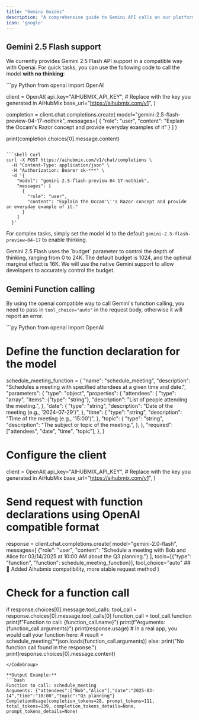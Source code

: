 ```yaml
---
title: "Gemini Guides"
description: "A comprehensive guide to Gemini API calls on our platform."
icon: 'google'
---
```


## Gemini 2.5 Flash support

We currently provides Gemini 2.5 Flash API support in a compatible way with Openai.
For quick tasks, you can use the following code to call the model **with no thinking**:

<CodeGroup>
```py Python
from openai import OpenAI

client = OpenAI(
    api_key="AIHUBMIX_API_KEY", # Replace with the key you generated in AiHubMix
    base_url="https://aihubmix.com/v1",
)

completion = client.chat.completions.create(
    model="gemini-2.5-flash-preview-04-17-nothink",
    messages=[
        {
            "role": "user",
            "content": "Explain the Occam's Razor concept and provide everyday examples of it"
        }
    ]
)

print(completion.choices[0].message.content)
```

```shell Curl
curl -X POST https://aihubmix.com/v1/chat/completions \
  -H "Content-Type: application/json" \
  -H "Authorization: Bearer sk-***" \
  -d '{
    "model": "gemini-2.5-flash-preview-04-17-nothink",
    "messages": [
      {
        "role": "user",
        "content": "Explain the Occam'\''s Razor concept and provide an everyday example of it."
      }
    ]
  }'
```
</CodeGroup>

For complex tasks, simply set the model id to the default `gemini-2.5-flash-preview-04-17` to enable thinking.

<Info>
Gemini 2.5 Flash uses the `budget` parameter to control the depth of thinking, ranging from 0 to 24K. The default budget is 1024, and the optimal marginal effect is 16K.
We will use the native Gemini support to allow developers to accurately control the budget.
</Info>

## Gemini Function calling

By using the openai compatible way to call Gemini's function calling, you need to pass in `tool_choice="auto"` in the request body, otherwise it will report an error.

<CodeGroup>
```py Python
from openai import OpenAI

# Define the function declaration for the model
schedule_meeting_function = {
    "name": "schedule_meeting",
    "description": "Schedules a meeting with specified attendees at a given time and date.",
    "parameters": {
        "type": "object",
        "properties": {
            "attendees": {
                "type": "array",
                "items": {"type": "string"},
                "description": "List of people attending the meeting.",
            },
            "date": {
                "type": "string",
                "description": "Date of the meeting (e.g., '2024-07-29')",
            },
            "time": {
                "type": "string",
                "description": "Time of the meeting (e.g., '15:00')",
            },
            "topic": {
                "type": "string",
                "description": "The subject or topic of the meeting.",
            },
        },
        "required": ["attendees", "date", "time", "topic"],
    },
}

# Configure the client
client = OpenAI(
    api_key="AIHUBMIX_API_KEY", # Replace with the key you generated in AiHubMix
    base_url="https://aihubmix.com/v1",
)

# Send request with function declarations using OpenAI compatible format
response = client.chat.completions.create(
    model="gemini-2.0-flash",
    messages=[
        {"role": "user", "content": "Schedule a meeting with Bob and Alice for 03/14/2025 at 10:00 AM about the Q3 planning."}
    ],
    tools=[{"type": "function", "function": schedule_meeting_function}],
    tool_choice="auto" ## 📍 Added Aihubmix compatibility, more stable request method
)

# Check for a function call
if response.choices[0].message.tool_calls:
    tool_call = response.choices[0].message.tool_calls[0]
    function_call = tool_call.function
    print(f"Function to call: {function_call.name}")
    print(f"Arguments: {function_call.arguments}")
    print(response.usage)
    #  In a real app, you would call your function here:
    #  result = schedule_meeting(**json.loads(function_call.arguments))
else:
    print("No function call found in the response.")
    print(response.choices[0].message.content)
```
</CodeGroup>

**Output Example:**
```bash
Function to call: schedule_meeting
Arguments: {"attendees":["Bob","Alice"],"date":"2025-03-14","time":"10:00","topic":"Q3 planning"}
CompletionUsage(completion_tokens=28, prompt_tokens=111, total_tokens=139, completion_tokens_details=None, prompt_tokens_details=None)
```